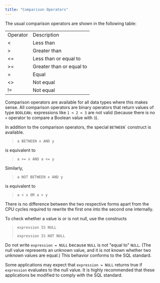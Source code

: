 ```yaml
---
title: "Comparison Operators"
---
```


<div id="comparison_operators" class="registered_link"></div>


The usual comparison operators are shown in the following table:

|          |                          |
| -------- | ------------------------ |
| Operator | Description              |
| \<       | Less than                |
| \>       | Greater than             |
| \<=      | Less than or equal to    |
| \>=      | Greater than or equal to |
| \=       | Equal                    |
| \<\>     | Not equal                |
| \!=      | Not equal                |

Comparison operators are available for all data types where this makes sense. All comparison operators are binary operators that return values of type `BOOLEAN;` expressions like `1 < 2 < 3` are not valid (because there is no `<` operator to compare a Boolean value with `3`).

In addition to the comparison operators, the special `BETWEEN`\` construct is available.

> `a BETWEEN x AND y`

is equivalent to

> `a >= x AND a <= y`

Similarly,

> `a NOT BETWEEN x AND y`

is equivalent to

> `a < x OR a > y`

There is no difference between the two respective forms apart from the CPU cycles required to rewrite the first one into the second one internally.

To check whether a value is or is not null, use the constructs

> `expression IS NULL`
> 
> `expression IS NOT NULL`

Do not write `expression = NULL` because `NULL` is not "equal to" `NULL`. (The null value represents an unknown value, and it is not known whether two unknown values are equal.) This behavior conforms to the SQL standard.

Some applications may expect that `expression = NULL` returns true if `expression` evaluates to the null value. It is highly recommended that these applications be modified to comply with the SQL standard.
